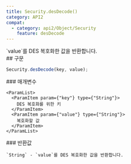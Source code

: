 ```yaml
---
title: Security.desDecode()
category: API2
compat:
  - category: api2/Object/Security
    feature: desDecode
---
```


<Section>
  `value`를 DES 복호화한 값을 반환합니다.
</Section>
<Section>
  ## 구문

  ~~~js
  Security.desDecode(key, value);
  ~~~

  <Section>
    ### 매개변수

    <ParamList>
      <ParamItem param={"key"} type={"String"}>
        DES 복호화를 위한 키
      </ParamItem>
      <ParamItem param={"value"} type={"String"}>
        복호화할 값
      </ParamItem>
    </ParamList>
  </Section>
  <Section>
    ### 반환값

    `String` - `value`를 DES 복호화한 값을 반환합니다.
  </Section>
</Section>